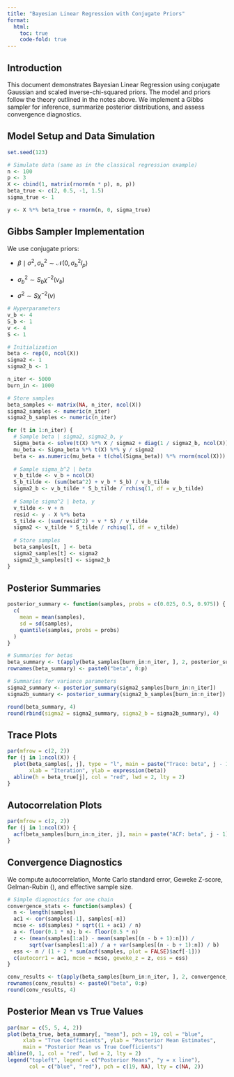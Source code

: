```yaml
---
title: "Bayesian Linear Regression with Conjugate Priors"
format:
  html:
    toc: true
    code-fold: true
---
```


## Introduction

This document demonstrates Bayesian Linear Regression using conjugate Gaussian and scaled inverse-chi-squared priors. The model and priors follow the theory outlined in the notes above. We implement a Gibbs sampler for inference, summarize posterior distributions, and assess convergence diagnostics.

## Model Setup and Data Simulation

```r
set.seed(123)

# Simulate data (same as in the classical regression example)
n <- 100
p <- 3
X <- cbind(1, matrix(rnorm(n * p), n, p))
beta_true <- c(2, 0.5, -1, 1.5)
sigma_true <- 1

y <- X %*% beta_true + rnorm(n, 0, sigma_true)
```

## Gibbs Sampler Implementation

We use conjugate priors:

- $\beta \mid \sigma^2, \sigma_b^2 \sim \mathcal{N}(0, \sigma_b^2 I_p)$

- $\sigma_b^2 \sim S_b \chi^{-2}(v_b)$

- $\sigma^2 \sim S \chi^{-2}(v)$

```r
# Hyperparameters
v_b <- 4
S_b <- 1
v <- 4
S <- 1

# Initialization
beta <- rep(0, ncol(X))
sigma2 <- 1
sigma2_b <- 1

n_iter <- 5000
burn_in <- 1000

# Store samples
beta_samples <- matrix(NA, n_iter, ncol(X))
sigma2_samples <- numeric(n_iter)
sigma2_b_samples <- numeric(n_iter)

for (t in 1:n_iter) {
  # Sample beta | sigma2, sigma2_b, y
  Sigma_beta <- solve(t(X) %*% X / sigma2 + diag(1 / sigma2_b, ncol(X)))
  mu_beta <- Sigma_beta %*% t(X) %*% y / sigma2
  beta <- as.numeric(mu_beta + t(chol(Sigma_beta)) %*% rnorm(ncol(X)))
  
  # Sample sigma_b^2 | beta
  v_b_tilde <- v_b + ncol(X)
  S_b_tilde <- (sum(beta^2) + v_b * S_b) / v_b_tilde
  sigma2_b <- v_b_tilde * S_b_tilde / rchisq(1, df = v_b_tilde)
  
  # Sample sigma^2 | beta, y
  v_tilde <- v + n
  resid <- y - X %*% beta
  S_tilde <- (sum(resid^2) + v * S) / v_tilde
  sigma2 <- v_tilde * S_tilde / rchisq(1, df = v_tilde)
  
  # Store samples
  beta_samples[t, ] <- beta
  sigma2_samples[t] <- sigma2
  sigma2_b_samples[t] <- sigma2_b
}
```

## Posterior Summaries

```r
posterior_summary <- function(samples, probs = c(0.025, 0.5, 0.975)) {
  c(
    mean = mean(samples),
    sd = sd(samples),
    quantile(samples, probs = probs)
  )
}

# Summaries for betas
beta_summary <- t(apply(beta_samples[burn_in:n_iter, ], 2, posterior_summary))
rownames(beta_summary) <- paste0("beta", 0:p)

# Summaries for variance parameters
sigma2_summary <- posterior_summary(sigma2_samples[burn_in:n_iter])
sigma2b_summary <- posterior_summary(sigma2_b_samples[burn_in:n_iter])

round(beta_summary, 4)
round(rbind(sigma2 = sigma2_summary, sigma2_b = sigma2b_summary), 4)
```

## Trace Plots

```r
par(mfrow = c(2, 2))
for (j in 1:ncol(X)) {
  plot(beta_samples[, j], type = "l", main = paste("Trace: beta", j - 1),
       xlab = "Iteration", ylab = expression(beta))
  abline(h = beta_true[j], col = "red", lwd = 2, lty = 2)
}
```

## Autocorrelation Plots

```r
par(mfrow = c(2, 2))
for (j in 1:ncol(X)) {
  acf(beta_samples[burn_in:n_iter, j], main = paste("ACF: beta", j - 1))
}
```

## Convergence Diagnostics

We compute autocorrelation, Monte Carlo standard error, Geweke Z-score, Gelman-Rubin \(\hat{R}\), and effective sample size.

```r
# Simple diagnostics for one chain
convergence_stats <- function(samples) {
  n <- length(samples)
  ac1 <- cor(samples[-1], samples[-n])
  mcse <- sd(samples) * sqrt((1 + ac1) / n)
  a <- floor(0.1 * n); b <- floor(0.5 * n)
  z <- (mean(samples[1:a]) - mean(samples[(n - b + 1):n])) /
       sqrt(var(samples[1:a]) / a + var(samples[(n - b + 1):n]) / b)
  ess <- n / (1 + 2 * sum(acf(samples, plot = FALSE)$acf[-1]))
  c(autocorr1 = ac1, mcse = mcse, geweke_z = z, ess = ess)
}

conv_results <- t(apply(beta_samples[burn_in:n_iter, ], 2, convergence_stats))
rownames(conv_results) <- paste0("beta", 0:p)
round(conv_results, 4)
```

## Posterior Mean vs True Values

```r
par(mar = c(5, 5, 4, 2))
plot(beta_true, beta_summary[, "mean"], pch = 19, col = "blue",
     xlab = "True Coefficients", ylab = "Posterior Mean Estimates",
     main = "Posterior Mean vs True Coefficients")
abline(0, 1, col = "red", lwd = 2, lty = 2)
legend("topleft", legend = c("Posterior Means", "y = x line"), 
       col = c("blue", "red"), pch = c(19, NA), lty = c(NA, 2))
```
